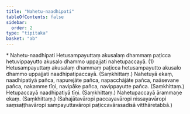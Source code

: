 ```yaml
---
title: "Nahetu-naadhipati"
tableOfContents: false
sidebar:
  order: 2
type: "tipitaka"
basket: "ab"
---
```



<DynamicBreadcrumb />

<Paragraph type="center">
* Nahetu-naadhipati
</Paragraph>

<Division number="33">

<Paragraph number="1327">
Hetusampayuttaṃ akusalaṃ dhammaṃ paṭicca hetuvippayutto akusalo dhammo uppajjati nahetupaccayā. (1)
</Paragraph>

<Paragraph number="1328">
Hetusampayuttaṃ akusalaṃ dhammaṃ paṭicca hetusampayutto akusalo dhammo uppajjati naadhipatipaccayā. (Saṃkhittaṃ.)
</Paragraph>

</Division>
<Division number="34">

<Paragraph number="1329">
Nahetuyā ekaṃ, naadhipatiyā pañca, napurejāte pañca, napacchājāte pañca, naāsevane pañca, nakamme tīṇi, navipāke pañca, navippayutte pañca. (Saṃkhittaṃ.)
</Paragraph>

<Paragraph number="1330">
Hetupaccayā naadhipatiyā tīṇi. (Saṃkhittaṃ.)
</Paragraph>

<Paragraph number="1331">
Nahetupaccayā ārammaṇe ekaṃ. (Saṃkhittaṃ.)
</Paragraph>

<Paragraph number="1332">
(Sahajātavāropi paccayavāropi nissayavāropi saṃsaṭṭhavāropi sampayuttavāropi paṭiccavārasadisā vitthāretabbā.)
</Paragraph>
</Division>